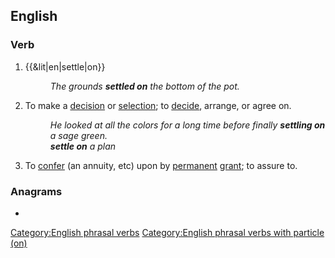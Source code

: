 ==English==

===Verb===
{{head|en|verb}}

# {{&lit|en|settle|on}}
#: ''The grounds '''settled on''' the bottom of the pot.''
# To make a [[decision]] or [[selection]]; to [[decide]], arrange, or agree on.
#: ''He looked at all the colors for a long time before finally '''settling on''' a sage green.''
#: '''''settle on''' a plan''
# To [[confer]] (an annuity, etc) upon by [[permanent]] [[grant]]; to assure to. {{q|Compare {{m|en|settle||formally, legally secure}}.}}

===Anagrams===
* {{anagrams|en|a=eelnostt|Nolettes|notelets}}

[[Category:English phrasal verbs]]
[[Category:English phrasal verbs with particle (on)]]